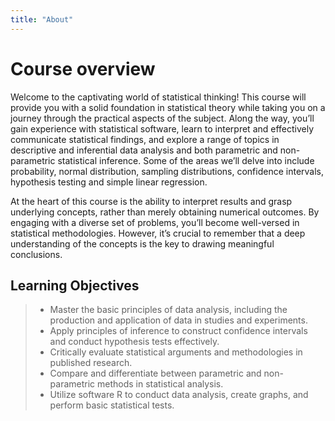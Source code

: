 ```yaml
---
title: "About"
---
```


# Course overview

Welcome to the captivating world of statistical thinking! This course will provide you with a solid foundation in statistical theory while taking you on a journey through the practical aspects of the subject. Along the way, you’ll gain experience with statistical software, learn to interpret and effectively communicate statistical findings, and explore a range of topics in descriptive and inferential data analysis and both parametric and non-parametric statistical inference. Some of the areas we’ll delve into include probability, normal distribution, sampling distributions, confidence intervals, hypothesis testing and simple linear regression. 

At the heart of this course is the ability to interpret results and grasp underlying concepts, rather than merely obtaining numerical outcomes. By engaging with a diverse set of problems, you’ll become well-versed in statistical methodologies. However, it’s crucial to remember that a deep understanding of the concepts is the key to drawing meaningful conclusions.



## Learning Objectives

<blockquote>

- Master the basic principles of data analysis, including the production and application of data in studies and experiments.
- Apply principles of inference to construct confidence intervals and conduct hypothesis tests effectively.
- Critically evaluate statistical arguments and methodologies in published research.
- Compare and differentiate between parametric and non-parametric methods in statistical analysis.
-  Utilize software R to conduct data analysis, create graphs, and perform basic statistical tests.


</blockquote>

